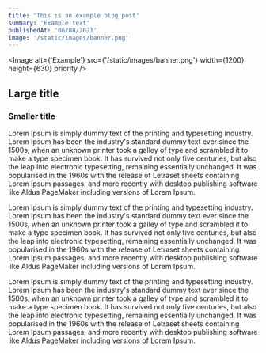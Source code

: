 ```yaml
---
title: 'This is an example blog post'
summary: 'Example text'
publishedAt: '06/08/2021'
image: '/static/images/banner.png'
---
```


<Image
  alt={'Example'}
  src={'/static/images/banner.png'}
  width={1200}
  height={630}
  priority
/>

## Large title

### Smaller title

Lorem Ipsum is simply dummy text of the printing and typesetting industry.
Lorem Ipsum has been the industry's standard dummy text ever since the 1500s, when an unknown printer took a galley of type and scrambled it to make a type specimen book. It has survived not only five centuries, but also the leap into electronic typesetting, remaining essentially unchanged.
It was popularised in the 1960s with the release of Letraset sheets containing Lorem Ipsum passages, and more recently with desktop publishing software like Aldus PageMaker including versions of Lorem Ipsum.

Lorem Ipsum is simply dummy text of the printing and typesetting industry.
Lorem Ipsum has been the industry's standard dummy text ever since the 1500s, when an unknown printer took a galley of type and scrambled it to make a type specimen book. It has survived not only five centuries, but also the leap into electronic typesetting, remaining essentially unchanged.
It was popularised in the 1960s with the release of Letraset sheets containing Lorem Ipsum passages, and more recently with desktop publishing software like Aldus PageMaker including versions of Lorem Ipsum.

Lorem Ipsum is simply dummy text of the printing and typesetting industry.
Lorem Ipsum has been the industry's standard dummy text ever since the 1500s, when an unknown printer took a galley of type and scrambled it to make a type specimen book. It has survived not only five centuries, but also the leap into electronic typesetting, remaining essentially unchanged.
It was popularised in the 1960s with the release of Letraset sheets containing Lorem Ipsum passages, and more recently with desktop publishing software like Aldus PageMaker including versions of Lorem Ipsum.
